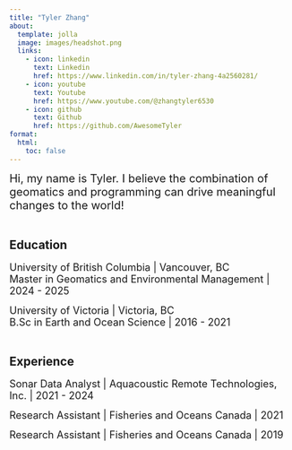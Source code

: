 ```yaml
---
title: "Tyler Zhang"
about:
  template: jolla
  image: images/headshot.png
  links:
    - icon: linkedin
      text: Linkedin
      href: https://www.linkedin.com/in/tyler-zhang-4a2560281/
    - icon: youtube
      text: Youtube
      href: https://www.youtube.com/@zhangtyler6530
    - icon: github
      text: Github
      href: https://github.com/AwesomeTyler
format:
  html:
    toc: false
---
```


<span style="font-size: 20px;">Hi, my name is Tyler. I believe the combination of geomatics and programming can drive meaningful changes to the world! </span>
 <br><br>

## Education
<span style="font-size: 18px;">
University of British Columbia | Vancouver, BC <br> Master in Geomatics and Environmental Management | 2024 - 2025</span>

<span style="font-size: 18px;">
University of Victoria | Victoria, BC<br> B.Sc in Earth and Ocean Science | 2016 - 2021</span><br><br>

## Experience
<span style="font-size: 18px;">
Sonar Data Analyst | Aquacoustic Remote Technologies, Inc. | 2021 - 2024</span>

<span style="font-size: 18px;">
Research Assistant | Fisheries and Oceans Canada | 2021</span>

<span style="font-size: 18px;">
Research Assistant | Fisheries and Oceans Canada | 2019</span>
